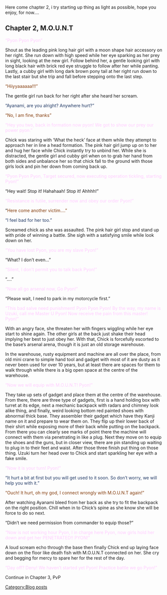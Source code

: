 <p class="MsoNormal">Here come chapter 2, i try starting up thing as light as possible, hope you enjoy, for now....</p>

<p class="MsoNormal"></p>
==Chapter 2, M.O.U.N.T==
<p class="MsoNormal"><span style="color:#FFCCFF">“Pyon Pyon Pyon” 
</span></p>

<p class="MsoNormal">Shout as the leading pink long hair girl with a moon shape hair accessory on her right. She run down with high speed while her eye sparking as her prey in sight, looking at the new girl. Follow behind her, a gentle looking girl with long black hair with brick red eye struggle to follow after her while panting. Lastly, a cubby girl with long dark brown pony tail at her right run down to the last stair but she trip and fall before stepping onto the last step.
</p>

<p class="MsoNormal"><span style="color:#843C0C;mso-themecolor:accent2; mso-themeshade:128;mso-style-textfill-fill-color:#843C0C;mso-style-textfill-fill-themecolor: accent2;mso-style-textfill-fill-alpha:100.0%;mso-style-textfill-fill-colortransforms: lumm=50000">“Hiiyyaaaaaa!!!”
</span></p>

<p class="MsoNormal">The gentle girl run back for her right after she heard her scream.
</p>

<p class="MsoNormal"><span style="color:#203864;mso-themecolor:accent5; mso-themeshade:128;mso-style-textfill-fill-color:#203864;mso-style-textfill-fill-themecolor: accent5;mso-style-textfill-fill-alpha:100.0%;mso-style-textfill-fill-colortransforms: lumm=50000">“Ayanami, are you alright? Anywhere hurt?”
</span></p>

<p class="MsoNormal"><span style="color:#843C0C;mso-themecolor:accent2; mso-themeshade:128;mso-style-textfill-fill-color:#843C0C;mso-style-textfill-fill-themecolor: accent2;mso-style-textfill-fill-alpha:100.0%;mso-style-textfill-fill-colortransforms: lumm=50000">“No, I am fine, thanks”
</span></p>

<p class="MsoNormal"><span style="color:#FFCCFF">“Hey you two, back in formation now pyon! We got to show our prey our power pyon.”
</span></p>

<p class="MsoNormal">Chick was staring with ‘What the heck’ face at them while they attempt to approach her in line a head formation. The pink hair girl jump up on to her and hug her face while Chick instantly try to unbind her. While she is distracted, the gentle girl and cubby girl when on to grab her hand from both sides and unbalance her so that chick fall to the ground with those girls lock and pin her down from coming back up.
</p>

<p class="MsoNormal"><span style="color:#FFCCFF">“Pyon Pyon Pyon, Target secured, now executing operation tickling, starting Pyon!”
</span></p>

<p class="MsoNormal">“Hey wait! Stop it! Hahahaah! Stop it! Ahhhh!”
</p>

<p class="MsoNormal"><span style="color:#FFCCFF">“Resistance is futile, surrender now and obey our order Pyon!”
</span></p>

<p class="MsoNormal">“<span style="color:#843C0C;mso-themecolor:accent2; mso-themeshade:128;mso-style-textfill-fill-color:#843C0C;mso-style-textfill-fill-themecolor: accent2;mso-style-textfill-fill-alpha:100.0%;mso-style-textfill-fill-colortransforms: lumm=50000">Here come another victim….”</span>
</p>

<p class="MsoNormal"><span style="color:#203864;mso-themecolor:accent5; mso-themeshade:128;mso-style-textfill-fill-color:#203864;mso-style-textfill-fill-themecolor: accent5;mso-style-textfill-fill-alpha:100.0%;mso-style-textfill-fill-colortransforms: lumm=50000">“I feel bad for her too.”
</span></p>

<p class="MsoNormal">Screamed chick as she was assaulted. The pink hair girl stop and stand up with pride of winning a battle. She sigh with a satisfying smile while look down on her.
</p>

<p class="MsoNormal"><span style="color:#FFCCFF">“You have lost Pyon, you are my slave Pyon!”
</span></p>

<p class="MsoNormal">“What? I don’t even…”
</p>

<p class="MsoNormal"><span style="color:#FFCCFF">“Silent, I don’t permit you to talk back Pyon!”
</span></p>

<p class="MsoNormal">“….”
</p>

<p class="MsoNormal"><span style="color:#FFCCFF">“Now all go arsenal now, Go Pyon!”
</span></p>

<p class="MsoNormal">“Please wait, I need to park in my motorcycle first.”
</p>

<p class="MsoNormal"><span style="color:#FFCCFF">“This bad salve need punishment! Pyon Pyon Pyon! By the way, my name is Uzuki, call me Master U Pyon! Now receive the pain from this master! Pyon!”
</span></p>

<p class="MsoNormal">With an angry face, she threaten her with fingers wiggling while her eye start to shine again. The other girls at the back just shake their head implying her best to just obey her. With that, Chick is forcefully escorted to the base’s arsenal arena, though it is just an old storage warehouse.
</p>

<p class="MsoNormal">In the warehouse, rusty equipment and machine are all over the place, from old mini crane to simple hand tool and gadget with most of it are dusty as it never been used for over 10 years, but at least there are spaces for them to walk through while there is a big open space at the centre of the warehouse. 
</p>

<p class="MsoNormal"><span style="color:#FFCCFF">“Now we will equip with M.O.U.N.T! Pyon!”
</span></p>

<p class="MsoNormal">They take up sets of gadget and place them at the centre of the warehouse. From there, there are three type of gadgets, first is a hand holding box with turret at its edge, next a mechanic backpack with radars and chimney look alike thing, and finally, weird looking bottom red painted shoes with abnormal thick base. They assembler their gadget which have they Kanji name on it and prepare to wear them on. They flip up their lower back of their shirt while exposing more of their back while putting on the backpack. From there you can clearly see marks of point there the machine will connect with them via penetrating in like a plug. Next they move on to equip the shoes and the guns, but in closer view, there are pin standing up waiting to plug in to their feet and waist. After those three finish put thing on those thing. Uzuki turn her head over to Chick and start sparkling her eye with a fake smile.
</p>

<p class="MsoNormal"><span style="color:#FFCCFF">“Now it is your turn! Pyon!”
</span></p>

<p class="MsoNormal"><span style="color:#203864;mso-themecolor:accent5; mso-themeshade:128;mso-style-textfill-fill-color:#203864;mso-style-textfill-fill-themecolor: accent5;mso-style-textfill-fill-alpha:100.0%;mso-style-textfill-fill-colortransforms: lumm=50000">“It hurt a bit at first but you will get used to it soon. So don’t worry, we will help you with it.”
</span></p>

<p class="MsoNormal"><span style="color:#843C0C;mso-themecolor:accent2; mso-themeshade:128;mso-style-textfill-fill-color:#843C0C;mso-style-textfill-fill-themecolor: accent2;mso-style-textfill-fill-alpha:100.0%;mso-style-textfill-fill-colortransforms: lumm=50000">“Ouch! It hurt, oh my god, I connect wrongly with M.O.U.N.T again!”
</span></p>

<p class="MsoNormal">After watching Ayanami bleed from her back as she try to fit the backpack on the right position. Chill when in to Chick’s spine as she know she will be force to do so next.
</p>

<p class="MsoNormal">“Didn’t we need permission from commander to equip those?”
</p>

<p class="MsoNormal"><span style="color:#FFCCFF">“Now is not working hour Pyon, I in charge here Pyon, now girls hold her down and get her PENETRATED!! PYON!”
</span></p>

<p class="MsoNormal">A loud scream echo through the base then finally Chick end up laying face down on the floor like death fish with M.O.U.N.T connected on her. She cry and begging for mercy to spare her for the rest of the day.
</p>




<p class="MsoNormal"><span style="color:#FFCCFF">“Day off? Deny! We haven’t started yet Pyon! Practice battle we go Pyon!” </span></p>

<p class="MsoNormal"></p>

<p class="MsoNormal">Continue in Chapter 3, PvP</p>

<p class="MsoNormal"><span style="color:#FFCCFF">
</span></p>
[[Category:Blog posts]]